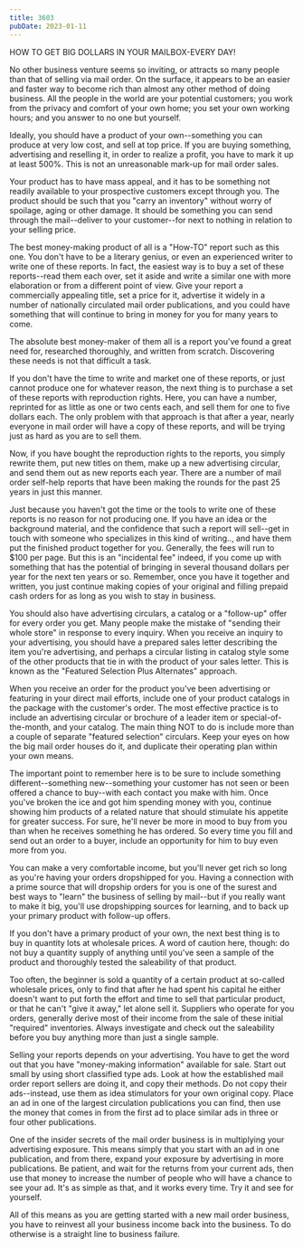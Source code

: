 ```yaml
---
title: 3603
pubDate: 2023-01-11
---
```


HOW TO GET BIG DOLLARS IN YOUR MAILBOX-EVERY DAY!

No other business venture seems so inviting, or attracts so many
people than that of selling via mail order. On the surface, it
appears to be an easier and faster way to become rich than almost
any other method of doing business. All the people in the world
are your potential customers; you work from the privacy and
comfort of your own home; you set your own working hours; and you
answer to no one but yourself.

Ideally, you should have a product of your own--something you can
produce at very low cost, and sell at top price. If you are
buying something, advertising and reselling it, in order to
realize a profit, you have to mark it up at least 500%. This is
not an unreasonable mark-up for mail order sales.

Your product has to have mass appeal, and it has to be something
not readily available to your prospective customers except
through you. The product should be such that you "carry an
inventory" without worry of spoilage, aging or other damage. It
should be something you can send through the mail--deliver to
your customer--for next to nothing in relation to your selling
price.

The best money-making product of all is a "How-TO" report such as
this one. You don't have to be a literary genius, or even an
experienced writer to write one of these reports. In fact, the
easiest way is to buy a set of these reports--read them each
over, set it aside and write a similar one with more elaboration
or from a different point of view. Give your report a
commercially appealing title, set a price for it, advertise it
widely in a number of nationally circulated mail order
publications, and you could have something that will continue to
bring in money for you for many years to come.

The absolute best money-maker of them all is a report you've
found a great need for, researched thoroughly, and written from
scratch. Discovering these needs is not that difficult a task.

If you don't have the time to write and market one of these
reports, or just cannot produce one for whatever reason, the next
thing is to purchase a set of these reports with reproduction
rights. Here, you can have a number, reprinted for as little as
one or two cents each, and sell them for one to five dollars
each. The only problem with that approach is that after a year,
nearly everyone in mail order will have a copy of these reports,
and will be trying just as hard as you are to sell them.

Now, if you have bought the reproduction rights to the reports,
you simply rewrite them, put new titles on them, make up a new
advertising circular, and send them out as new reports each year.
There are a number of mail order self-help reports that have been
making the rounds for the past 25 years in just this manner.

Just because you haven't got the time or the tools to write one
of these reports is no reason for not producing one. If you have
an idea or the background material, and the confidence that such
a report will sell--get in touch with someone who specializes in
this kind of writing.., and have them put the finished product
together for you. Generally, the fees will run to $100 per page.
But this is an "incidental fee" indeed, if you come up with
something that has the potential of bringing in several thousand
dollars per year for the next ten years or so. Remember, once you
have it together and written, you just continue making copies of
your original and filling prepaid cash orders for as long as you
wish to stay in business.

You should also have advertising circulars, a catalog or a
"follow-up" offer for every order you get. Many people make the
mistake of "sending their whole store" in response to every
inquiry. When you receive an inquiry to your advertising, you
should have a prepared sales letter describing the item you're
advertising, and perhaps a circular listing in catalog style some
of the other products that tie in with the product of your sales
letter. This is known as the "Featured Selection Plus Alternates"
approach.

When you receive an order for the product you've been advertising
or featuring in your direct mail efforts, include one of your
product catalogs in the package with the customer's order. The
most effective practice is to include an advertising circular or
brochure of a leader item or special-of-the-month, and your
catalog. The main thing NOT to do is include more than a couple
of separate "featured selection" circulars. Keep your eyes on how
the big mail order houses do it, and duplicate their operating
plan within your own means.

The important point to remember here is to be sure to include
something different--something new--something your customer has
not seen or been offered a chance to buy--with each contact you
make with him. Once you've broken the ice and got him spending
money with you, continue showing him products of a related nature
that should stimulate his appetite for greater success. For sure,
he'll never be more in mood to buy from you than when he receives
something he has ordered. So every time you fill and send out an
order to a buyer, include an opportunity for him to buy even more
from you.

You can make a very comfortable income, but you'll never get rich
so long as you're having your orders dropshipped for you. Having
a connection with a prime source that will dropship orders for
you is one of the surest and best ways to "learn" the business of
selling by mail--but if you really want to make it big, you'll
use dropshipping sources for learning, and to back up your
primary product with follow-up offers.

If you don't have a primary product of your own, the next best
thing is to buy in quantity lots at wholesale prices. A word of
caution here, though: do not buy a quantity supply of anything
until you've seen a sample of the product and thoroughly tested
the saleability of that product.

Too often, the beginner is sold a quantity of a certain product
at so-called wholesale prices, only to find that after he had
spent his capital he either doesn't want to put forth the effort
and time to sell that particular product, or that he can't "give
it away," let alone sell it. Suppliers who operate for you
orders, generally derive most of their income from the sale of
these initial "required" inventories. Always investigate and
check out the saleability before you buy anything more than just
a single sample.

Selling your reports depends on your advertising. You have to get
the word out that you have "money-making information" available
for sale. Start out small by using short classified type ads.
Look at how the established mail order report sellers are doing
it, and copy their methods. Do not copy their ads--instead, use
them as idea stimulators for your own original copy. Place an ad
in one of the largest circulation publications you can find, then
use the money that comes in from the first ad to place similar
ads in three or four other publications.

One of the insider secrets of the mail order business is in
multiplying your advertising exposure. This means simply that you
start with an ad in one publication, and from there, expand your
exposure by advertising in more publications. Be patient, and
wait for the returns from your current ads, then use that money
to increase the number of people who will have a chance to see
your ad. It's as simple as that, and it works every time. Try it
and see for yourself.

All of this means as you are getting started with a new mail
order business, you have to reinvest all your business income
back into the business. To do otherwise is a straight line to
business failure.